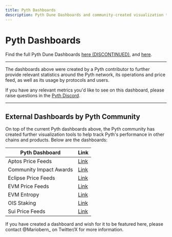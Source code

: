 ```yaml
---
title: Pyth Dashboards
description: Pyth Dune Dashboards and community-created visualization tools for tracking Pyth's performance across different chains and products.
---
```


# Pyth Dashboards

Find the full Pyth Dune Dashboards [here (DISCONTINUED)](https://dune.com/cctdaniel/pyth-push-oracle-on-solana), and [here](https://dune.com/cctdaniel/pyth-pull-oracle-on-solana).

---

The dashboards above were created by a Pyth contributor to further provide relevant statistics around the Pyth network, its operations and price feed, as well as its usage by protocols and users.

If you have any relevant metrics you'd like to see on this dashboard, please raise questions in the [Pyth Discord](https://discord.gg/invite/PythNetwork).

---

## External Dashboards by Pyth Community

On top of the current Pyth dashboards above, the Pyth community has created further visualization tools to help track Pyth's performance in other chains and products. Below are the dashboards:

| Pyth Dashboard          | Link                                                                          |
| ----------------------- | ----------------------------------------------------------------------------- |
| Aptos Price Feeds       | [Link](https://flipsidecrypto.xyz/Hessish/pyth-oracle-on-aptos-a-xEe8)        |
| Community Impact Awards | [Link](https://dune.com/bats4/pyth-impact-awards)                             |
| Eclipse Price Feeds     | [Link](https://flipsidecrypto.xyz/Hessish/pyth-oracle-eclipse-O6eaG4)         |
| EVM Price Feeds         | [Link](https://dune.com/synthquest/pyth)                                      |
| EVM Entropy             | [Link](https://dune.com/gunboats/pyth-entropy-usage)                          |
| OIS Staking             | [Link](https://dune.com/bats4/pyth-staking)                                   |
| Sui Price Feeds         | [Link](https://app.sentio.xyz/psalmuelle1/pyth-dashboard/dashboards/7acjvACK) |

If you have created a dashboard and wish for it to be featured here, please contact @Mariobern\_ on Twitter/X for more information.
